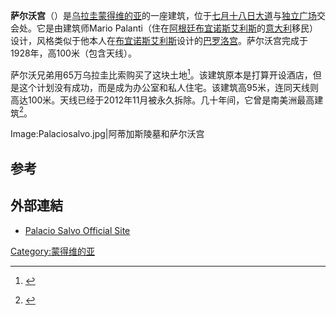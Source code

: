 {{Infobox building
|name               = 萨尔沃宫<br />
Palacio Salvo
|image              = Palacio Salvo.jpg
|image_size         = 200px
|caption            = 
|location           = {{flag|烏拉圭}}[[蒙得维的亚|蒙得维的亚]][[独立广场_(蒙得维的亚)|独立广场]]
|latd  = 34| latm = 54| lats = 24.21| latNS = S
|longd = 56| longm = 11| longs = 53.91| longEW = W
|iso_region         = UY-MO_dim:50_scale:500_source:dewiki
|coordinates_display= title
|building_type      = 写字楼、公寓
|architectural_style= 折衷
|start_date         = 1925
|completion_date    = 1928
|roof               = {{convert|95|m|ft|abbr=on}}
|top_floor          = 27
|floor_count        = 29
|architect          = Mario Palanti 
}}

'''萨尔沃宫'''（{{lang-es|Palacio Salvo}}）是[[乌拉圭|乌拉圭]][[蒙得维的亚|蒙得维的亚]]的一座建筑，位于[[七月十八日大道|七月十八日大道]]与[[独立广场_(蒙得维的亚)|独立广场]]交会处。它是由建筑师Mario Palanti（住在[[阿根廷|阿根廷]][[布宜诺斯艾利斯|布宜诺斯艾利斯]]的[[意大利|意大利]]移民）设计，风格类似于他本人在[[布宜诺斯艾利斯|布宜诺斯艾利斯]]设计的[[巴罗洛宫|巴罗洛宫]]。萨尔沃宫完成于1928年，高100米（包含天线）。

萨尔沃兄弟用65万乌拉圭比索购买了这块土地<ref>{{citation|url=http://www.espectador.com/principal/especiales/pcio_salvo|title=Palacio Salvo|publisher=Espectador.com|accessdate=2014-04-15|archive-date=2020-06-19|archive-url=https://web.archive.org/web/20200619122546/https://espectador.com/principal/especiales/pcio_salvo|dead-url=no}} {{es}}</ref>。该建筑原本是打算开设酒店，但是这个计划没有成功，而是成为办公室和私人住宅。该建筑高95米，连同天线则高达100米。天线已经于2012年11月被永久拆除。几十年间，它曾是南美洲最高建筑<ref>{{citation|url=http://www.virtualtourist.com/travel/South_America/Uruguay|title=Uruguay Travel Guide|accessdate=2014-12-06|language=en|archive-date=2019-06-03|archive-url=https://web.archive.org/web/20190603133328/http://www.virtualtourist.com/travel/South_America/Uruguay|dead-url=no}}</ref>。

<gallery>
Image:Palaciosalvo.jpg|阿蒂加斯陵墓和萨尔沃宫
</gallery>

==参考==
{{reflist}}

==外部連結==
*[https://web.archive.org/web/20101229202042/http://palaciosalvo.net/ Palacio Salvo Official Site]

[[Category:蒙得维的亚|Category:蒙得维的亚]]